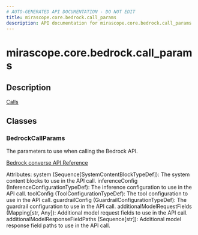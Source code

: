```yaml
---
# AUTO-GENERATED API DOCUMENTATION - DO NOT EDIT
title: mirascope.core.bedrock.call_params
description: API documentation for mirascope.core.bedrock.call_params
---
```


# mirascope.core.bedrock.call_params

<ApiType type="Module" />

## Description

<Info title="Usage">

[Calls](/docs/mirascope/learn/calls#provider-specific-parameters)

</Info>

## Classes

### BedrockCallParams

The parameters to use when calling the Bedrock API.

[Bedrock converse API Reference](https://boto3.amazonaws.com/v1/documentation/api/latest/reference/services/bedrock-runtime/client/converse.html)

Attributes:
    system (Sequence[SystemContentBlockTypeDef]): The system content blocks to use in the API call.
    inferenceConfig (InferenceConfigurationTypeDef): The inference configuration to use in the API call.
    toolConfig (ToolConfigurationTypeDef): The tool configuration to use in the API call.
    guardrailConfig (GuardrailConfigurationTypeDef): The guardrail configuration to use in the API call.
    additionalModelRequestFields (Mapping[str, Any]): Additional model request fields to use in the API call.
    additionalModelResponseFieldPaths (Sequence[str]): Additional model response field paths to use in the API call.


